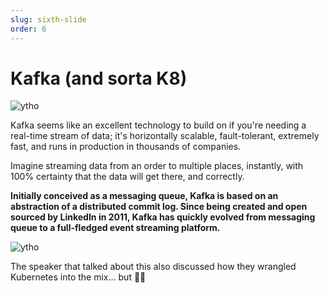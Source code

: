 ```yaml
---
slug: sixth-slide
order: 6
---
```


# Kafka (and sorta K8)

<div style={{'transform': 'rotate(90deg)', 'maxWidth': '420px', 'height': '420px', 'margin': '0 auto'}}>
  <img style={{'maxWidth': '420px'}} src={'/kafka.jpg'} alt='ytho' />
</div>

Kafka seems like an excellent technology to build on if you're needing a real-time stream of data; it's horizontally scalable, fault-tolerant, extremely fast, and runs in production in thousands of companies. 

Imagine streaming data from an order to multiple places, instantly, with 100% certainty that the data will get there, and correctly. 

**Initially conceived as a messaging queue, Kafka is based on an abstraction of a distributed commit log. Since being created and open sourced by LinkedIn in 2011, Kafka has quickly evolved from messaging queue to a full-fledged event streaming platform.**

<div style={{'transform': 'rotate(0deg)', 'maxWidth': '420px', 'height': '420px', 'margin': '0 auto'}}>
  <img style={{'maxWidth': '420px'}} src={'/kafka2.png'} alt='ytho' />
</div>

The speaker that talked about this also discussed how they wrangled Kubernetes into the mix... but 🤷‍♂️